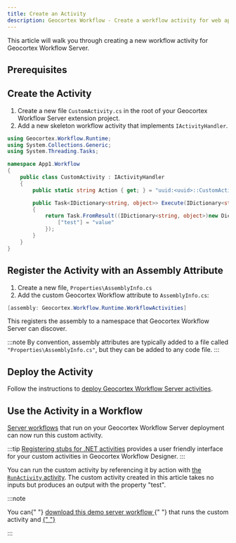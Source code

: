 ```yaml
---
title: Create an Activity
description: Geocortex Workflow - Create a workflow activity for web applications
---
```



This article will walk you through creating a new workflow activity for Geocortex Workflow Server.

## Prerequisites

<ServerPrereqs />

## Create the Activity

1. Create a new file `CustomActivity.cs` in the root of your Geocortex Workflow Server extension project.
2. Add a new skeleton workflow activity that implements `IActivityHandler`.

```cs title="App1/App1/CustomActivity.cs"
using Geocortex.Workflow.Runtime;
using System.Collections.Generic;
using System.Threading.Tasks;

namespace App1.Workflow
{
    public class CustomActivity : IActivityHandler
    {
        public static string Action { get; } = "uuid:<uuid>::CustomActivity";

        public Task<IDictionary<string, object>> Execute(IDictionary<string, object> inputs, IActivityContext context)
        {
            return Task.FromResult((IDictionary<string, object>)new Dictionary<string, object>(){
                ["test"] = "value"
            });
        }
    }
}
```

## Register the Activity with an Assembly Attribute

1. Create a new file, `Properties\AssemblyInfo.cs`
1. Add the custom Geocortex Workflow attribute to `AssemblyInfo.cs`:

```cs title="App1/App1/Properties/AssemblyInfo.cs"
[assembly: Geocortex.Workflow.Runtime.WorkflowActivities]
```

This registers the assembly to a namespace that Geocortex Workflow Server can discover.

:::note
By convention, assembly attributes are typically added to a file called `"Properties\AssemblyInfo.cs"`, but they can be added to any code file.
:::

## Deploy the Activity

Follow the instructions to [deploy Geocortex Workflow Server activities](sdk-server-overview.mdx#deploying-geocortex-workflow-server-activities).

## Use the Activity in a Workflow

[Server workflows](https://docs.geocortex.com/workflow/latest/help/Default.htm#wf5/help/server-workflows.htm) that run on your Geocortex Workflow Server deployment can now run this custom activity.

:::tip
[Registering stubs for .NET activities](sdk-net-register-activities.mdx) provides a user friendly interface for your custom activities in Geocortex Workflow Designer.
:::

You can run the custom activity by referencing it by action with [the `RunActivity` activity](https://docs.geocortex.com/workflow/latest/help/Default.htm#wf5/help/activities/run-activity.htm). The custom activity created in this article takes no inputs but produces an output with the property "test".

:::note

<p>
    You can{" "}
    <a
        href={useBaseUrl("workflows/server-create-activity.json")}
        download="custom-server-activity.json"
    >
        download this demo server workflow
    </a>{" "}
    that runs the custom activity and
    <a
        href="https://docs.geocortex.com/workflow/latest/help/Default.htm#wf5/help/import-export-workflows.htm"
        target="_blank"
    >
        {" "}
    </a>
</p>
:::
